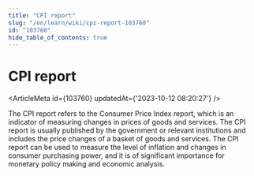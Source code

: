 ```yaml
---
title: "CPI report"
slug: "/en/learn/wiki/cpi-report-103760"
id: "103760"
hide_table_of_contents: true
---
```



# CPI report

<ArticleMeta id={103760} updatedAt={'2023-10-12 08:20:27'} />
<div className='border-solid border-b border-t-0 my-4 border-[var(--ifm-color-gray-300)]' />

The CPI report refers to the Consumer Price Index report, which is an indicator of measuring changes in prices of goods and services. The CPI report is usually published by the government or relevant institutions and includes the price changes of a basket of goods and services. The CPI report can be used to measure the level of inflation and changes in consumer purchasing power, and it is of significant importance for monetary policy making and economic analysis.
